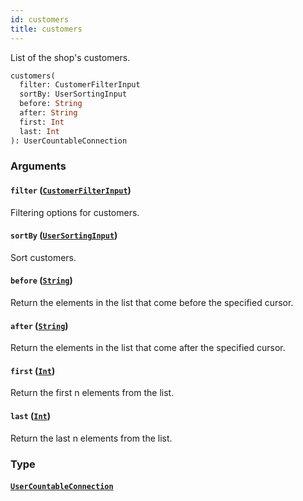 ```yaml
---
id: customers
title: customers
---
```



List of the shop's customers.

```graphql
customers(
  filter: CustomerFilterInput
  sortBy: UserSortingInput
  before: String
  after: String
  first: Int
  last: Int
): UserCountableConnection
```


### Arguments

#### `filter` ([`CustomerFilterInput`](../../../developer/api-reference/inputs/customer-filter-input))

Filtering options for customers.


#### `sortBy` ([`UserSortingInput`](../../../developer/api-reference/inputs/user-sorting-input))

Sort customers.


#### `before` ([`String`](../../../developer/api-reference/scalars/string))

Return the elements in the list that come before the specified cursor.


#### `after` ([`String`](../../../developer/api-reference/scalars/string))

Return the elements in the list that come after the specified cursor.


#### `first` ([`Int`](../../../developer/api-reference/scalars/int))

Return the first n elements from the list.


#### `last` ([`Int`](../../../developer/api-reference/scalars/int))

Return the last n elements from the list.


### Type

#### [`UserCountableConnection`](../../../developer/api-reference/objects/user-countable-connection) 






